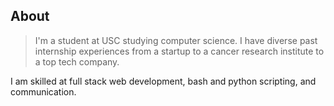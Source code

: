 ## About

> I'm a student at USC studying computer science. I have diverse past internship experiences from a startup to a cancer research institute to a top tech company.

I am skilled at full stack web development, bash and python scripting, and communication.